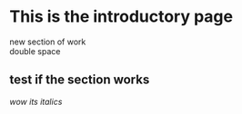 # This is the introductory page

new section of work  
double space

## test if the section works

_wow its italics_
